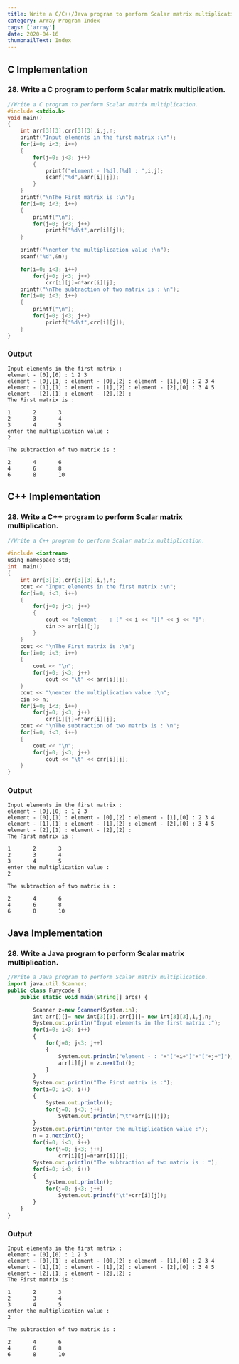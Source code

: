 ```yaml
---
title: Write a C/C++/Java program to perform Scalar matrix multiplication.
category: Array Program Index
tags: ['array']
date: 2020-04-16
thumbnailText: Index
---
```


## C Implementation
### 28. Write a C program to perform Scalar matrix multiplication.
```c
//Write a C program to perform Scalar matrix multiplication.
#include <stdio.h>
void main()
{
    int arr[3][3],crr[3][3],i,j,n;
    printf("Input elements in the first matrix :\n");
    for(i=0; i<3; i++)
    {
        for(j=0; j<3; j++)
        {
            printf("element - [%d],[%d] : ",i,j);
            scanf("%d",&arr[i][j]);
        }
    }
    printf("\nThe First matrix is :\n");
    for(i=0; i<3; i++)
    {
        printf("\n");
        for(j=0; j<3; j++)
            printf("%d\t",arr[i][j]);
    }

    printf("\nenter the multiplication value :\n");
    scanf("%d",&n);

    for(i=0; i<3; i++)
        for(j=0; j<3; j++)
            crr[i][j]=n*arr[i][j];
    printf("\nThe subtraction of two matrix is : \n");
    for(i=0; i<3; i++)
    {
        printf("\n");
        for(j=0; j<3; j++)
            printf("%d\t",crr[i][j]);
    }
}
```
### Output
```
Input elements in the first matrix :
element - [0],[0] : 1 2 3
element - [0],[1] : element - [0],[2] : element - [1],[0] : 2 3 4
element - [1],[1] : element - [1],[2] : element - [2],[0] : 3 4 5
element - [2],[1] : element - [2],[2] :
The First matrix is :

1       2       3
2       3       4
3       4       5
enter the multiplication value :
2

The subtraction of two matrix is :

2       4       6
4       6       8
6       8       10
```
## C++ Implementation
### 28. Write a C++ program to perform Scalar matrix multiplication.
```c
//Write a C++ program to perform Scalar matrix multiplication.

#include <iostream>
using namespace std;
int  main()
{
    int arr[3][3],crr[3][3],i,j,n;
    cout << "Input elements in the first matrix :\n";
    for(i=0; i<3; i++)
    {
        for(j=0; j<3; j++)
        {
            cout << "element -  : [" << i << "][" << j << "]";
            cin >> arr[i][j];
        }
    }
    cout << "\nThe First matrix is :\n";
    for(i=0; i<3; i++)
    {
        cout << "\n";
        for(j=0; j<3; j++)
            cout << "\t" << arr[i][j];
    }
    cout << "\nenter the multiplication value :\n";
    cin >> n;
    for(i=0; i<3; i++)
        for(j=0; j<3; j++)
            crr[i][j]=n*arr[i][j];
    cout << "\nThe subtraction of two matrix is : \n";
    for(i=0; i<3; i++)
    {
        cout << "\n";
        for(j=0; j<3; j++)
            cout << "\t" << crr[i][j];
    }
}
```
### Output
```
Input elements in the first matrix :
element - [0],[0] : 1 2 3
element - [0],[1] : element - [0],[2] : element - [1],[0] : 2 3 4
element - [1],[1] : element - [1],[2] : element - [2],[0] : 3 4 5
element - [2],[1] : element - [2],[2] :
The First matrix is :

1       2       3
2       3       4
3       4       5
enter the multiplication value :
2

The subtraction of two matrix is :

2       4       6
4       6       8
6       8       10
```

## Java Implementation
### 28. Write a Java program to perform Scalar matrix multiplication.
```js
//Write a Java program to perform Scalar matrix multiplication.
import java.util.Scanner;
public class Funycode {
    public static void main(String[] args) {

        Scanner z=new Scanner(System.in);
        int arr[][]= new int[3][3],crr[][]= new int[3][3],i,j,n;
        System.out.println("Input elements in the first matrix :");
        for(i=0; i<3; i++)
        {
            for(j=0; j<3; j++)
            {
                System.out.println("element - : "+"["+i+"]"+"["+j+"]");
                arr[i][j] = z.nextInt();
            }
        }
        System.out.println("The First matrix is :");
        for(i=0; i<3; i++)
        {
            System.out.println();
            for(j=0; j<3; j++)
                System.out.println("\t"+arr[i][j]);
        }
        System.out.println("enter the multiplication value :");
        n = z.nextInt();
        for(i=0; i<3; i++)
            for(j=0; j<3; j++)
                crr[i][j]=n*arr[i][j];
        System.out.println("The subtraction of two matrix is : ");
        for(i=0; i<3; i++)
        {
            System.out.println();
            for(j=0; j<3; j++)
                System.out.printf("\t"+crr[i][j]);
        }
    }
}
```
### Output
```
Input elements in the first matrix :
element - [0],[0] : 1 2 3
element - [0],[1] : element - [0],[2] : element - [1],[0] : 2 3 4
element - [1],[1] : element - [1],[2] : element - [2],[0] : 3 4 5
element - [2],[1] : element - [2],[2] :
The First matrix is :

1       2       3
2       3       4
3       4       5
enter the multiplication value :
2

The subtraction of two matrix is :

2       4       6
4       6       8
6       8       10
```
